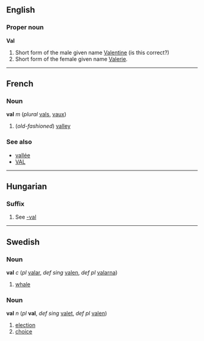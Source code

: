 ==English==
===Proper noun===
'''Val'''

#Short form of the male given name [[Valentine]] (is this correct?)
#Short form of the female given name [[Valerie]].

----
==French==
===Noun===
'''val''' ''m'' (''plural'' [[vals]], [[vaux]])

# (''old-fashioned'') [[valley]]

===See also===
*[[vallée]]
*[[VAL]]

----

==Hungarian==
===Suffix===

# See [[-val]]

----
==Swedish==
===Noun===
'''val''' ''c'' (''pl'' [[valar]], ''def sing'' [[valen]], ''def pl'' [[valarna]])

#[[whale]]

===Noun===
'''val''' ''n'' (''pl'' '''val''', ''def sing'' [[valet]], ''def pl'' [[valen]])

#[[election]]
#[[choice]]